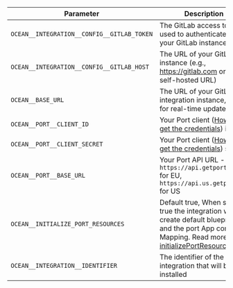 | Parameter | Description | Example | Required |
| --------- | ----------- | ------- | -------- |
| `OCEAN__INTEGRATION__CONFIG__GITLAB_TOKEN` | The GitLab access token used to authenticate with your GitLab instance | | ✅ |
| `OCEAN__INTEGRATION__CONFIG__GITLAB_HOST` | The URL of your GitLab instance (e.g., https://gitlab.com or your self-hosted URL) | | ✅ |
| `OCEAN__BASE_URL` | The URL of your GitLab integration instance, used for real-time updates | | ❌ |
| `OCEAN__PORT__CLIENT_ID` | Your Port client ([How to get the credentials](https://docs.port.io/build-your-software-catalog/custom-integration/api/#find-your-port-credentials)) id | | ✅ |
| `OCEAN__PORT__CLIENT_SECRET` | Your Port client ([How to get the credentials](https://docs.port.io/build-your-software-catalog/custom-integration/api/#find-your-port-credentials)) secret | | ✅ |
| `OCEAN__PORT__BASE_URL` | Your Port API URL - `https://api.getport.io` for EU, `https://api.us.getport.io` for US | | ✅ |
| `OCEAN__INITIALIZE_PORT_RESOURCES` | Default true, When set to true the integration will create default blueprints and the port App config Mapping. Read more about [initializePortResources](https://ocean.getport.io/develop-an-integration/integration-configuration/#initializeportresources---initialize-port-resources) | | ❌ |
| `OCEAN__INTEGRATION__IDENTIFIER` | The identifier of the integration that will be installed | | ❌ |